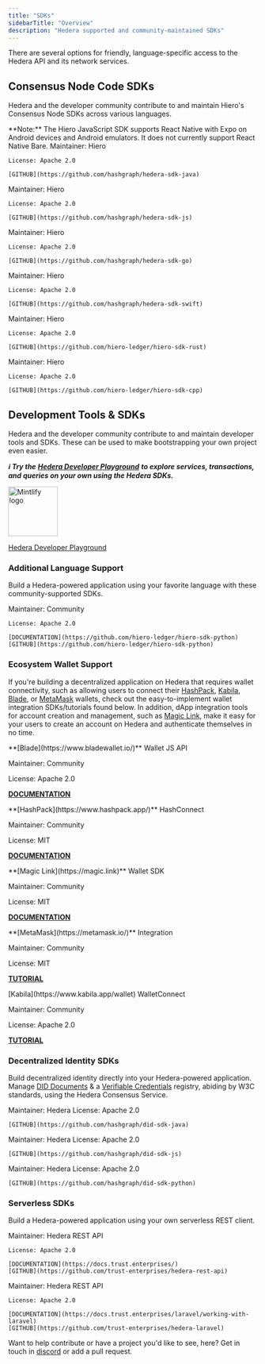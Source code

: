 ---
title: "SDKs"
sidebarTitle: "Overview"
description: "Hedera supported and community-maintained SDKs"
---

There are several options for friendly, language-specific access to the Hedera API and its network services.

## Consensus Node Code SDKs

Hedera and the developer community contribute to and maintain Hiero's Consensus Node SDKs across various languages.

<Info>
  **Note:** The Hiero JavaScript SDK supports React Native with Expo on Android
  devices and Android emulators. It does not currently support React Native
  Bare.
</Info>

<Columns cols={3}>
  <Card
    title="Hiero Java SDK"
    href="https://github.com/hashgraph/hedera-sdk-java"
    arrow
  >
    Maintainer: Hiero

    License: Apache 2.0

    [GITHUB](https://github.com/hashgraph/hedera-sdk-java)

  </Card>
  <Card
    title="Hiero JavaScript SDK"
    href="https://github.com/hashgraph/hedera-sdk-js"
    arrow
  >
    Maintainer: Hiero

    License: Apache 2.0

    [GITHUB](https://github.com/hashgraph/hedera-sdk-js)

  </Card>
  <Card
    title="Hiero Go SDK"
    href="https://github.com/hashgraph/hedera-sdk-go"
    arrow
  >
    Maintainer: Hiero

    License: Apache 2.0

    [GITHUB](https://github.com/hashgraph/hedera-sdk-go)

  </Card>
  <Card
    title="Hiero Swift SDK"
    href="https://github.com/hashgraph/hedera-sdk-swift"
    arrow
  >
    Maintainer: Hiero

    License: Apache 2.0

    [GITHUB](https://github.com/hashgraph/hedera-sdk-swift)

  </Card>
  <Card
    title="Hiero Rust SDK"
    href="https://github.com/hiero-ledger/hiero-sdk-rust"
    arrow
  >
    Maintainer: Hiero

    License: Apache 2.0

    [GITHUB](https://github.com/hiero-ledger/hiero-sdk-rust)

  </Card>
  <Card
    title="Hiero C++ SDK"
    href="https://github.com/hiero-ledger/hiero-sdk-cpp"
    arrow
  >
    Maintainer: Hiero

    License: Apache 2.0

    [GITHUB](https://github.com/hiero-ledger/hiero-sdk-cpp)

  </Card>
</Columns>

## Development Tools & SDKs

Hedera and the developer community contribute to and maintain developer tools and SDKs. These can be used to make bootstrapping your own project even easier.

**_ℹ️ Try the_** [**_Hedera Developer Playground_**](https://portal.hedera.com/playground) **_to explore services, transactions, and queries on your own using the Hedera SDKs._**

<a href="https://portal.hedera.com/playground" target="_blank">
  <img
    src="/images/getting-started-hedera-native-developers/quickstart/playground-screenshot.png"
    alt="Mintlify logo"
    noZoom
    height="100"
  />
</a>

<div className="flex justify-center items-center mt-2 mb-10">
  <a href="https://portal.hedera.com/playground">
    <p
      className="text-gray-1000 dark:text-gray-200"
      style={{ marginTop: "-28px", marginBottom: "-15px" }}
    >
      Hedera Developer Playground
    </p>
  </a>
</div>

### Additional Language Support

Build a Hedera-powered application using your favorite language with these community-supported SDKs.

<Columns cols={2}>
  <Card
    title="Hiero SDK for Python"
    href="https://github.com/hiero-ledger/hiero-sdk-python"
    arrow
  >
    Maintainer: Community

    License: Apache 2.0

    [DOCUMENTATION](https://github.com/hiero-ledger/hiero-sdk-python)
    [GITHUB](https://github.com/hiero-ledger/hiero-sdk-python)

  </Card>
</Columns>

### Ecosystem Wallet Support

If you're building a decentralized application on Hedera that requires wallet connectivity, such as allowing users to connect their [HashPack](https://www.hashpack.app/), [Kabila](https://magic.link/), [Blade](https://bladewallet.io/), or [MetaMask](https://metamask.io/) wallets, check out the easy-to-implement wallet integration SDKs/tutorials found below. In addition, dApp integration tools for account creation and management, such as [Magic Link](https://magic.link/), make it easy for your users to create an account on Hedera and authenticate themselves in no time.

<Columns cols={3}>
  <Card
    img="/images/sdks-and-apis/image.jpg"
    href="https://www.bladewallet.io/"
    arrow
  >
  **[Blade](https://www.bladewallet.io/)** Wallet JS API

Maintainer: Community

License: Apache 2.0

**[DOCUMENTATION](https://blade-labs.github.io/blade-web3.js/)**

  </Card>
  <Card
    img="/images/sdks-and-apis/image2.jpg"
    href="https://www.hashpack.app/"
    arrow
  >
  **[HashPack](https://www.hashpack.app/)** HashConnect

Maintainer: Community

License: MIT

**[DOCUMENTATION](https://www.hashpack.app/hashconnect)**

  </Card>
  <Card
    img="/images/sdks-and-apis/image3.jpg"
    href="https://magic.link/"
    arrow
  >
  **[Magic Link](https://magic.link)** Wallet SDK

Maintainer: Community

License: MIT

**[DOCUMENTATION](https://magic.link/docs/auth/blockchains/hedera)**

  </Card>
  <Card
    img="/images/sdks-and-apis/image4.jpg"
    href="https://metamask.io/"
    arrow
  >
  **[MetaMask](https://metamask.io/)** Integration

Maintainer: Community

License: MIT

**[TUTORIAL](/hedera/tutorials/more-tutorials/develop-a-hedera-dapp-integrated-with-walletconnect)**

  </Card>
  <Card
    img="/images/sdks-and-apis/image5.jpg"
    href="https://www.kabila.app/wallet"
    arrow
  >
  [Kabila](https://www.kabila.app/wallet) WalletConnect

Maintainer: Community

License: Apache 2.0

**[TUTORIAL](https://github.com/Kabila-Tech/hedera-wallet-connect)**

  </Card>
</Columns>

### Decentralized Identity SDKs

Build decentralized identity directly into your Hedera-powered application. Manage [DID Documents](https://www.w3.org/TR/did-core/) & a [Verifiable Credentials](https://www.w3.org/TR/vc-data-model/) registry, abiding by W3C standards, using the Hedera Consensus Service.

<Columns cols={3}>
  <Card
    title="Hedera Java DID SDK"
    href="https://github.com/hashgraph/did-sdk-java"
    arrow
  >
    Maintainer: Hedera
    License: Apache 2.0

    [GITHUB](https://github.com/hashgraph/did-sdk-java)

  </Card>
  <Card
    title="Hedera JavaScript DID SDK"
    href="https://github.com/hashgraph/did-sdk-js"
    arrow
  >
    Maintainer: Hedera
    License: Apache 2.0

    [GITHUB](https://github.com/hashgraph/did-sdk-js)

  </Card>
  <Card
    title="Hiero DID SDK Python"
    href="https://github.com/hiero-ledger/hiero-did-sdk-python"
    arrow
  >
    Maintainer: Hedera
    License: Apache 2.0

    [GITHUB](https://github.com/hashgraph/did-sdk-python)

  </Card>
</Columns>

### Serverless SDKs

Build a Hedera-powered application using your own serverless REST client.

<Columns cols={2}>
  <Card
    title="Serverless Hedera REST API"
    href="https://docs.trust.enterprises/"
    arrow
  >
    Maintainer: Hedera REST API

    License: Apache 2.0

    [DOCUMENTATION](https://docs.trust.enterprises/)
    [GITHUB](https://github.com/trust-enterprises/hedera-rest-api)

  </Card>
  <Card
    title="Serverless Hedera Laravel Package"
    href="https://docs.trust.enterprises/laravel/working-with-laravel"
    arrow
  >
    Maintainer: Hedera REST API

    License: Apache 2.0

    [DOCUMENTATION](https://docs.trust.enterprises/laravel/working-with-laravel)
    [GITHUB](https://github.com/trust-enterprises/hedera-laravel)

  </Card>
</Columns>

Want to help contribute or have a project you'd like to see, here? Get in touch in [discord](http://hedera.com/discord) or add a pull request.
